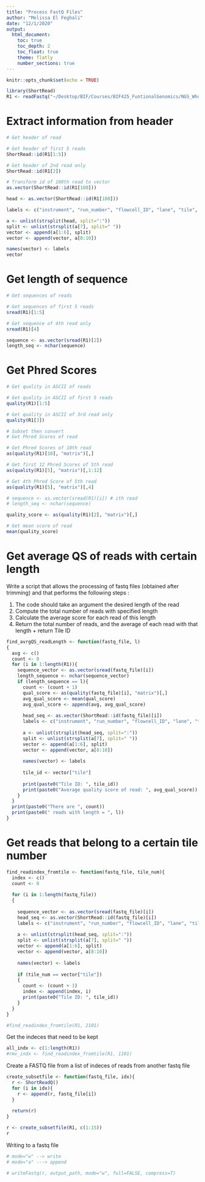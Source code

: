 ```yaml
---
title: "Process FastQ Files"
author: "Melissa El Feghali"
date: "12/1/2020"
output: 
  html_document:
    toc: true
    toc_depth: 2
    toc_float: true 
    theme: flatly
    number_sections: true
---
```


```r
knitr::opts_chunk$set(echo = TRUE)
```

```r
library(ShortRead)
R1 <- readFastq("~/Desktop/BIF/Courses/BIF425_FuntionalGenomics/NGS_WholeExome_Pipeline/NIST7035_trimmed_R1_paired.fastq.gz")
```


# Extract information from header 
```r
# Get header of read 

# Get header of first 5 reads 
ShortRead::id(R1[1:5])

# Get header of 2nd read only
ShortRead::id(R1[2])
```

```r
# Transform id of 100th read to vector 
as.vector(ShortRead::id(R1[100]))
```

```r
head <- as.vector(ShortRead::id(R1[100]))

labels <- c("instrument", "run_number", "flowcell_ID", "lane", "tile", "x_coordinate", "y_coordinate", "read", "is_filtered", "control_number", "index_seq")

a <- unlist(strsplit(head, split=":"))
split <- unlist(strsplit(a[7], split=" "))
vector <- append(a[1:6], split)
vector <- append(vector, a[8:10])

names(vector) <- labels
vector 
```

# Get length of sequence 

```r
# Get sequences of reads 

# Get sequences of first 5 reads 
sread(R1)[1:5] 

# Get sequence of 4th read only
sread(R1)[4]
```

```r
sequence <- as.vector(sread(R1)[2]) 
length_seq <- nchar(sequence)
```

# Get Phred Scores 
```r
# Get quality in ASCII of reads

# Get quality in ASCII of first 5 reads
quality(R1)[1:5]

# Get quality in ASCII of 3rd read only 
quality(R1[3])
```

```r
# Subset then convert
# Get Phred Scores of read 

# Get Phred Scores of 10th read
as(quality(R1)[10], "matrix")[,]

# Get first 12 Phred Scores of 5th read
as(quality(R1)[5], "matrix")[,1:12]

# Get 4th Phred Score of 5th read 
as(quality(R1)[5], "matrix")[,4]
```

```r
# sequence <- as.vector(sread(R1)[i]) # ith read 
# length_seq <- nchar(sequence)

quality_score <- as(quality(R1)[2], "matrix")[,]

# Get mean score of read 
mean(quality_score)
```
# Get average QS of reads with certain length 

Write a script that allows the processing of fastq files (obtained after trimming) and that performs the following steps :

1. The code should take an argument the desired length of the read 
2. Compute the total number of reads with specified length
3. Calculate the average score for each read of this length
4. Return the total number of reads, and the average of each read with that length + return Tile ID

```r
find_avrgQS_readLength <- function(fastq_file, l)
{
  avg <- c()
  count <- 0
  for (i in 1:length(R1)){
    sequence_vector <- as.vector(sread(fastq_file)[i])
    length_sequence <- nchar(sequence_vector)
    if (length_sequence == l){
      count <- (count + 1)
      qual_score <- as(quality(fastq_file)[i], "matrix")[,]
      avg_qual_score <- mean(qual_score)
      avg_qual_score <- append(avg, avg_qual_score)
      
      head_seq <- as.vector(ShortRead::id(fastq_file)[i])
      labels <- c("instrument", "run_number", "flowcell_ID", "lane", "tile", "x_coordinate", "y_coordinate", "read", "is_filtered", "control_number", "index_seq")
      
      a <- unlist(strsplit(head_seq, split=":"))
      split <- unlist(strsplit(a[7], split=" "))
      vector <- append(a[1:6], split)
      vector <- append(vector, a[8:10])
      
      names(vector) <- labels
      
      tile_id <- vector["tile"]
      
      print(paste0("Tile ID: ", tile_id))
      print(paste0("Average quality score of read: ", avg_qual_score))
    }
  }
  print(paste0("There are ", count))
  print(paste0(" reads with length = ", l))
}

```

# Get reads that belong to a certain tile number
```r

find_readindex_fromtile <- function(fastq_file, tile_num){
  index <- c()
  count <- 0
  
  for (i in 1:length(fastq_file))
  {
  
    sequence_vector <- as.vector(sread(fastq_file)[i])
    head_seq <- as.vector(ShortRead::id(fastq_file)[i])
    labels <- c("instrument", "run_number", "flowcell_ID", "lane", "tile", "x_coordinate", "y_coordinate", "read", "is_filtered", "control_number", "index_seq")
    
    a <- unlist(strsplit(head_seq, split=":"))
    split <- unlist(strsplit(a[7], split=" "))
    vector <- append(a[1:6], split)
    vector <- append(vector, a[8:10])
    
    names(vector) <- labels
    
    if (tile_num == vector["tile"])
    {
      count <- (count + 1)
      index <- append(index, i)
      print(paste0("Tile ID: ", tile_id))
    }
  }
}
```

```r
#find_readindex_fromtile(R1, 2101)
```
Get the indeces that need to be kept
```r
all_indx <- c(1:length(R1))
#rmv_indx <- find_readindex_fromtile(R1, 1101)
```

Create a FASTQ file from a list of indeces of reads from another fastq file
```r
create_subsetfile <- function(fastq_file, idx){
  r <- ShortReadQ()
  for (i in idx){
    r <- append(r, fastq_file[i])
  }
  
  return(r)
}
```

```r
r <- create_subsetfile(R1, c(1:15))
r
```

Writing to a fastq file
```r
# mode="w" --> write
# mode="a" ---> append

# writeFastq(r, output_path, mode="w", full=FALSE, compress=T)
```


